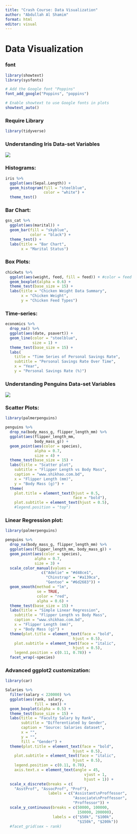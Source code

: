 ---
title: "Crash Course: Data Visualization"
author: "Abdullah Al Shamim"
format: html
editor: visual
---

# **Data Visualization**

### font

```{r}

library(showtext)
library(sysfonts)

# Add the Google font "Poppins"
font_add_google("Poppins", "poppins")

# Enable showtext to use Google fonts in plots
showtext_auto()
```

### Require Library

```{r}

library(tidyverse)
```

### Understanding Iris Data-set Variables

![](images/1_ZK9_HrpP_lhSzTq9xVJUQw.png)

### Histograms:

```{r}

iris %>% 
  ggplot(aes(Sepal.Length)) + 
  geom_histogram(fill = "steelblue", 
                 color = "white") +
  theme_test()
```

### Bar Chart:

```{r}

gss_cat %>%   
  ggplot(aes(marital)) +   
  geom_bar(fill = "skyblue",
           color = "black") +   
  theme_test() +
  labs(title = "Bar Chart",
       x = "Marital Status")
```

### Box Plots:

```{r}

chickwts %>%    
  ggplot(aes(weight, feed, fill = feed)) + #color = feed   
  geom_boxplot(alpha = 0.6) +   
  theme_test(base_size = 15) +   
  labs(title = "Chicken Weight Data Summary",
       x = "Chicken Weight",
       y = "Chicken Feed Types")
```

### Time-series:

```{r}

economics %>% 
  drop_na() %>% 
  ggplot(aes(date, psavert)) +
  geom_line(color = "steelblue", 
            size = 1) +
  theme_test(base_size = 15) +
  labs(
    title = "Time Series of Personal Savings Rate",
    subtitle = "Personal Savings Rate Over Time",
    x = "Year",
    y = "Personal Savings Rate (%)")
```

### 

### Understanding Penguins Data-set Variables

![](images/lter_penguins.png)

### Scatter Plots:

```{r}

library(palmerpenguins)

penguins %>% 
  drop_na(body_mass_g, flipper_length_mm) %>% 
  ggplot(aes(flipper_length_mm,
             body_mass_g)) +
  geom_point(aes(color = species),
             alpha = 0.7,
             size = 4) +
  theme_test(base_size = 15) +
  labs(title = "Scatter plot",
    subtitle = "Flipper Length vs Body Mass",
    caption = "www.shikhao.com.bd",
    x = "Flipper Length (mm)",
    y = "Body Mass (g)") +
  theme(
    plot.title = element_text(hjust = 0.5, 
                              face = "bold"),
    plot.subtitle = element_text(hjust = 0.5),
    #legend.position = "top")
```

### Linear Regression plot:

```{r}

library(palmerpenguins)

penguins %>% 
  drop_na(body_mass_g, flipper_length_mm) %>% 
  ggplot(aes(flipper_length_mm, body_mass_g)) +
  geom_point(aes(color = species),
             alpha = 0.7,
             size = 3) +
  scale_color_manual(values = 
                c("Adelie" = "#d48ce1",  
                  "Chinstrap" = "#a139ca",          
                  "Gentoo" = "#6d2683")) +
  geom_smooth(method = "lm", 
              se = TRUE, 
              color = "red",
              alpha = 0.6) +
  theme_test(base_size = 15) +  
  labs(title = "Simple Linear Regression",
    subtitle = "Flipper Length vs Body Mass",
    caption = "www.shikhao.com.bd",
    x = "Flipper Length (mm)",
    y = "Body Mass (g)") +
  theme(plot.title = element_text(face = "bold", 
                              hjust = 0.5),
    plot.subtitle = element_text(face = "italic", 
                              hjust = 0.5),
    legend.position = c(0.11, 0.78)) + 
  facet_wrap(~species)
```

### Advanced ggplot2 customization:

```{r}

library(car)

Salaries %>%
  filter(salary < 220000) %>% 
  ggplot(aes(rank, salary,
             fill = sex)) +
  geom_boxplot(alpha = 0.5) +
  theme_test(base_size = 15) +
  labs(title = "Faculty Salary by Rank",
       subtitle = "Differentiated by Gender",
       caption = "Source: Salaries dataset",
       x = "",
       y = "",
       fill = "Gender") +
  theme(plot.title = element_text(face = "bold", 
                              hjust = 0.5),
    plot.subtitle = element_text(face = "italic", 
                              hjust = 0.5),
    legend.position = c(0.11, 0.78),
    axis.text.x = element_text(angle = 45,
                                   vjust = 1,
                                   hjust = 1)) +
  scale_x_discrete(breaks = c(
    "AsstProf", "AssocProf", "Prof"),
                   labels = c("Assistant\nProffessor", 
                              "Associate\nProffessor", 
                              "Proffessor")) +
  scale_y_continuous(breaks = c(50000, 100000, 
                                150000, 200000),
                     labels = c("$50k", "$100k", 
                                "$150k", "$200k"))
  #facet_grid(sex ~ rank)

```
